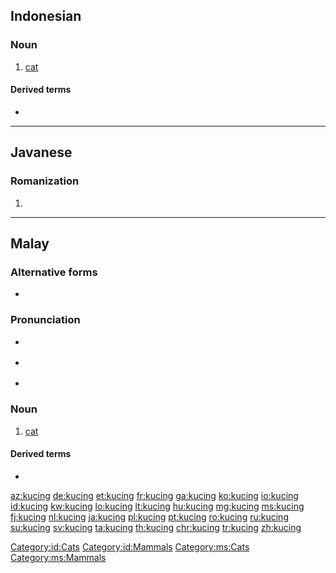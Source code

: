 ==Indonesian==
{{wikipedia|lang=id}}

===Noun===
{{id-noun}}

# [[cat]] {{gloss|domestic species}}

====Derived terms====
* {{l|id|kucing liar}}

[[Category:id:Cats]]
[[Category:id:Mammals]]

----

==Javanese==

===Romanization===
{{jv-rom}}

# {{jv-romanization of|ꦏꦸꦕꦶꦁ}}

----

==Malay==
{{wikipedia|lang=ms}}

===Alternative forms===
* {{l|ms|kuching}}

===Pronunciation===
* {{a|Johor-Selangor}} {{IPA|/kut͡ʃeŋ/|lang=ms}}
* {{a|Riau-Lingga}} {{IPA|/kut͡ʃɪŋ/|lang=ms}}
* {{rhymes|ut͡ʃeŋ|t͡ʃeŋ|eŋ|lang=ms}}

===Noun===
{{ms-noun|j=کوچيڠ}}

# [[cat]] {{gloss|domestic species}}

====Derived terms====
* {{l|ms|kucing liar}}

[[Category:ms:Cats]]
[[Category:ms:Mammals]]

[[az:kucing]]
[[de:kucing]]
[[et:kucing]]
[[fr:kucing]]
[[ga:kucing]]
[[ko:kucing]]
[[io:kucing]]
[[id:kucing]]
[[kw:kucing]]
[[lo:kucing]]
[[lt:kucing]]
[[hu:kucing]]
[[mg:kucing]]
[[ms:kucing]]
[[fj:kucing]]
[[nl:kucing]]
[[ja:kucing]]
[[pl:kucing]]
[[pt:kucing]]
[[ro:kucing]]
[[ru:kucing]]
[[su:kucing]]
[[sv:kucing]]
[[ta:kucing]]
[[th:kucing]]
[[chr:kucing]]
[[tr:kucing]]
[[zh:kucing]]